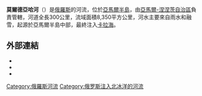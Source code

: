 {{Infobox River
  | river_name      = 莫爾德亞哈河<br />Морды-яха
  | image_name      = 
  | image_size      = 
  | caption         = 
  | origin          =  {{tsl|ru|Ямбуто (исток реки Мордыяха)||Ямбуто}}
  | mouth           = [[卡拉海|卡拉海]]
  | basin_countries = {{RUS}}
  | length          = 300 公里
  | elevation       = 14
  | mouth_elevation = 0
  | discharge       =  60 立方米每秒
  | watershed       = 8,350 平方公里
}}
'''莫爾德亞哈河'''（{{lang-ru|'''Морды-яха'''}}）是[[俄羅斯|俄羅斯]]的河流，位於[[亞馬爾半島|亞馬爾半島]]，由[[亞馬爾-涅涅茨自治區|亞馬爾-涅涅茨自治區]]負責管轄，河道全長300公里，流域面積8,350平方公里，河水主要來自雨水和融雪，起源於亞馬爾半島中部，最終注入[[卡拉海|卡拉海]]。

==外部連結==
* {{cite web |url=http://library.purpe.ru/pub/Reki/Reki--Yamala.html |title=Reki Yamala |language=ru |deadurl=yes |archiveurl=https://web.archive.org/web/20090415161004/http://library.purpe.ru/pub/Reki/Reki--Yamala.html |archivedate=2009-04-15 }}
* {{GSEn|Мордыяха|莫爾德亞哈河}}
* {{cite web |url=http://textual.ru/gvr/index.php?card=198795 |title=Морды-Яха по данным государственного водного реестра |language=ru }}

{{Russia-geo-stub}}

[[Category:俄羅斯河流|Category:俄羅斯河流]]
[[Category:俄罗斯注入北冰洋的河流|Category:俄罗斯注入北冰洋的河流]]
